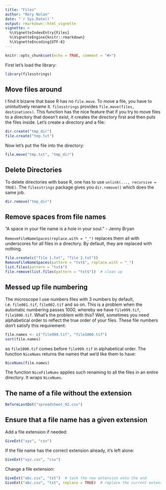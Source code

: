 ```yaml
---
title: "Files"
author: "Rory Nolan"
date: "`r Sys.Date()`"
output: rmarkdown::html_vignette
vignette: >
  %\VignetteIndexEntry{Files}
  %\VignetteEngine{knitr::rmarkdown}
  %\VignetteEncoding{UTF-8}
---
```


```r
knitr::opts_chunk$set(echo = TRUE, comment = "#>")
```

First let's load the library: 
```r
library(filesstrings)
```

## Move files around
I find it bizarre that base R has no `file.move`. To move a file, you have to unintuitively rename it. `filesstrings` provides `file.move(files, destinations)`. This function has the nice feature that if you try to move files to a directory that doesn't exist, it creates the directory first and then puts the files inside. 
Let's create a directory and a file:
```r
dir.create("tmp_dir")
file.create("tmp.txt")
```
Now let's put the file into the directory:
```r
file.move("tmp.txt", "tmp_dir")
```

## Delete Directories
To delete directories with base R, one has to use `unlink(..., recursive = TRUE)`. The `filesstrings` package gives you `dir.remove()` which does the same job.
```r
dir.remove("tmp_dir")
```

## Remove spaces from file names
"A space in your file name is a hole in your soul." - Jenny Bryan

`RemoveFileNameSpaces(replace.with = "_")` replaces them all with underscores for all files in a directory. By default, they are replaced with nothing.
```r
file.create(c("file 1.txt", "file 2.txt"))
RemoveFileNameSpaces(pattern = "txt$", replace.with = "_")
list.files(pattern = "txt$")
file.remove(list.files(pattern = "txt$"))  # clean up
```

## Messed up file numbering
The microscope I use numbers files with 3 numbers by default, i.e. `file001.tif`, `file002.tif` and so on. This is a problem when the automatic numbering passes 1000, whereby we have `file999.tif`, `file1000.tif`. What's the problem with this? Well, sometimes you need alphabetical order to reflect the true order of your files. These file numbers don't satisfy this requirement:
```r
file.names <- c("file999.tif", "file1000.tif")
sort(file.names)
```
so `file1000.tif` comes before `file999.tif` in alphabetical order. The function `NiceNums` returns the names that we'd like them to have:
```r
NiceNums(file.names)
```
The function `NiceFileNums` applies such renaming to all the files in an entire directory. It wraps `NiceNums`.

## The name of a file without the extension
```r
BeforeLastDot("spreadsheet_92.csv")
```

## Ensure that a file name has a given extension
Add a file extension if needed:
```r
GiveExt("xyz", "csv")
```
If the file name has the correct extension already, it's left alone:
```r
GiveExt("xyz.csv", "csv")  
```
Change a file extension:
```r
GiveExt("abc.csv", "txt")  # tack the new extension onto the end
GiveExt("abc.csv", "txt", replace = TRUE)  # replace the current extension
```
